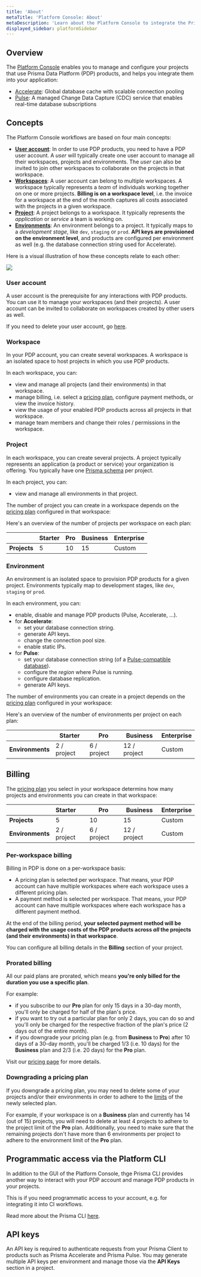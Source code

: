 ```yaml
---
title: 'About'
metaTitle: 'Platform Console: About'
metaDescription: 'Learn about the Platform Console to integrate the Prisma Data Platform products.'
displayed_sidebar: platformSidebar
---
```


## Overview

The [Platform Console](http://console.prisma.io) enables you to manage and configure your projects that use Prisma Data Platform (PDP) products, and helps you integrate them into your application:

- [Accelerate](/accelerate/what-is-accelerate): Global database cache with scalable connection pooling
- [Pulse](/pulse/what-is-pulse): A managed Change Data Capture (CDC) service that enables real-time database subscriptions


## Concepts

The Platform Console workflows are based on four main concepts:

- [**User account**](#user-account): In order to use PDP products, you need to have a PDP user account. A _user_ will typically create one user account to manage all their workspaces, projects and environments. The _user_ can also be invited to join other workspaces to collaborate on the projects in that workspace.
- [**Workspaces**](#workspace): A user account can belong to multiple workspaces. A workspace typically represents a _team_ of individuals working together on one or more projects. **Billing is on a workspace level**, i.e. the invoice for a workspace at the end of the month captures all costs associated with the projects in a given workspace.
- [**Project**](#project): A project belongs to a workspace. It typically represents the _application_ or _service_ a team is working on.
- [**Environments**](#environment): An environment belongs to a project. It typically maps to a _development stage_, like `dev`, `staging` or `prod`. **API keys are provisioned on the environment level**, and products are configured per environment as well (e.g. the database connection string used for Accelerate).

Here is a visual illustration of how these concepts relate to each other:

![](/img/platform/pdp-concepts.png)

### User account

A user account is the prerequisite for any interactions with PDP products. You can use it to manage your workspaces (and their projects). A user account can be invited to collaborate on workspaces created by other users as well.

If you need to delete your user account, go [here](/platform/support#deleting-your-pdp-account).

### Workspace

In your PDP account, you can create several workspaces. A workspace is an isolated space to host projects in which you use PDP products.

In each workspace, you can:

- view and manage all projects (and their environments) in that workspace.
- manage billing, i.e. select a [pricing plan](https://pris.ly/pricing?utm_source=prisma-docs&utm_medium=docs-site), configure payment methods, or view the invoice history.
- view the usage of your enabled PDP products across all projects in that workspace.
- manage team members and change their roles / permissions in the workspace.

### Project

In each workspace, you can create several projects. A project typically represents an application (a product or service) your organization is offering. You typically have one [Prisma schema](/orm/prisma-schema/) per project.

In each project, you can:

- view and manage all environments in that project.

The number of project you can create in a workspace depends on the [pricing plan](https://pris.ly/pricing?utm_source=prisma-docs&utm_medium=docs-site) configured in that workspace:

Here's an overview of the number of projects per workspace on each plan:

|              | **Starter** | **Pro** | **Business** | **Enterprise** |
| ------------ | ----------- | ------- | ------------ | -------------- |
| **Projects** | 5           | 10      | 15           | Custom         |

### Environment

An environment is an isolated space to provision PDP products for a given project. Environments typically map to development stages, like `dev`, `staging` or `prod`.

In each environment, you can:

- enable, disable and manage PDP products (Pulse, Accelerate, ...).
- for **Accelerate**:
  - set your database connection string.
  - generate API keys.
  - change the connection pool size.
  - enable static IPs.
- for **Pulse**:
  - set your database connection string (of a [Pulse-compatible database](/pulse/database-setup)).
  - configure the _region_ where Pulse is running.
  - configure database replication.
  - generate API keys.

The number of environments you can create in a project depends on the [pricing plan](https://pris.ly/pricing?utm_source=prisma-docs&utm_medium=docs-site) configured in your workspace:

Here's an overview of the number of environments per project on each plan:

|                  | **Starter** | **Pro**     | **Business** | **Enterprise** |
| ---------------- | ----------- | ----------- | ------------ | -------------- |
| **Environments** | 2 / project | 6 / project | 12 / project | Custom         |

## Billing

The [pricing plan](https://pris.ly/pricing?utm_source=prisma-docs&utm_medium=docs-site) you select in your workspace determins how many projects and environments you can create in that workspace:

|                  | **Starter** | **Pro**     | **Business** | **Enterprise** |
| ---------------- | :---------- | ----------- | ------------ | -------------- |
| **Projects**     | 5           | 10          | 15           | Custom         |
| **Environments** | 2 / project | 6 / project | 12 / project | Custom         |

### Per-workspace billing

Billing in PDP is done on a per-workspace basis:

- A pricing plan is selected per workspace. That means, your PDP account can have multiple workspaces where each workspace uses a different pricing plan.
- A payment method is selected per workspace. That means, your PDP account can have multiple workspaces where each workspace has a different payment method.

At the end of the billing period, **your selected payment method will be charged with the usage costs of the PDP products across _all_ the projects (and their environments) in that workspace**.

You can configure all billing details in the **Billing** section of your project.

### Prorated billing

All our paid plans are prorated, which means **you're only billed for the duration you use a specific plan**.

For example:

- if you subscribe to our **Pro** plan for only 15 days in a 30-day month, you'll only be charged for half of the plan's price.
- if you want to try out a particular plan for only 2 days, you can do so and you'll only be charged for the respective fraction of the plan's price (2 days out of the entire month).
- if you downgrade your pricing plan (e.g. from **Business** to **Pro**) after 10 days of a 30-day month, you'll be charged 1/3 (i.e. 10 days) for the **Business** plan and 2/3 (i.e. 20 days) for the **Pro** plan.

Visit our [pricing page](https://pris.ly/pricing?utm_source=prisma-docs&utm_medium=docs-site) for more details.

### Downgrading a pricing plan

If you downgrade a pricing plan, you may need to delete some of your projects and/or their environments in order to adhere to the [limits](#environment) of the newly selected plan.

For example, if your workspace is on a **Business** plan and currently has 14 (out of 15) projects, you will need to delete at least 4 projects to adhere to the project limit of the **Pro** plan. Additionally, you need to make sure that the remaining projects don't have more than 6 environments per project to adhere to the environment limit of the **Pro** plan.

## Programmatic access via the Platform CLI

In addition to the GUI of the Platform Console, thge Prisma CLI provides another way to interact with your PDP account and manage PDP products in your projects.

This is if you need programmatic access to your account, e.g. for integrating it into CI workflows.

Read more about the Prisma CLI [here](/platform/platform-cli).

## API keys

An API key is required to authenticate requests from your Prisma Client to products such as Prisma Accelerate and Prisma Pulse. You may generate multiple API keys per environment and manage those via the **API Keys** section in a project.
